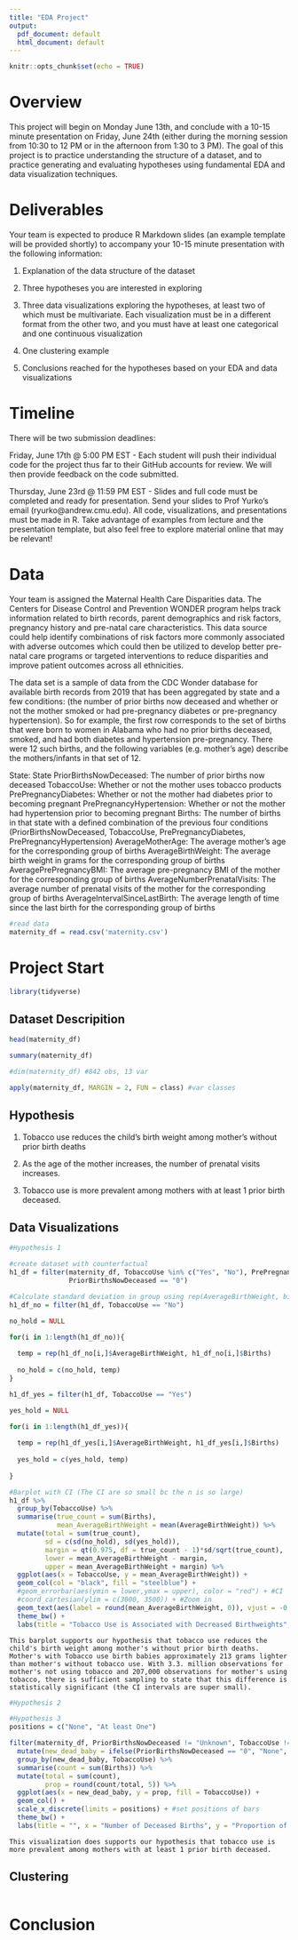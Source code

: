 ```yaml
---
title: "EDA Project"
output:
  pdf_document: default
  html_document: default
---
```


```r
knitr::opts_chunk$set(echo = TRUE)
```

# Overview

This project will begin on Monday June 13th, and conclude with a 10-15 minute presentation on Friday, June 24th (either during the morning session from 10:30 to 12 PM or in the afternoon from 1:30 to 3 PM). The goal of this project is to practice understanding the structure of a dataset, and to practice generating and evaluating hypotheses using fundamental EDA and data visualization techniques.

# Deliverables

Your team is expected to produce R Markdown slides (an example template will be provided shortly) to accompany your 10-15 minute presentation with the following information:

1. Explanation of the data structure of the dataset

2. Three hypotheses you are interested in exploring

3. Three data visualizations exploring the hypotheses, at least two of which must be multivariate. Each visualization must be in a different format from the other two, and you must have at least one categorical and one continuous visualization

4. One clustering example

5. Conclusions reached for the hypotheses based on your EDA and data visualizations

# Timeline

There will be two submission deadlines:

Friday, June 17th @ 5:00 PM EST - Each student will push their individual code for the project thus far to their GitHub accounts for review. We will then provide feedback on the code submitted.

Thursday, June 23rd @ 11:59 PM EST - Slides and full code must be completed and ready for presentation. Send your slides to Prof Yurko’s email (ryurko@andrew.cmu.edu). All code, visualizations, and presentations must be made in R. Take advantage of examples from lecture and the presentation template, but also feel free to explore material online that may be relevant!

# Data

Your team is assigned the Maternal Health Care Disparities data. The Centers for Disease Control and Prevention WONDER program helps track information related to birth records, parent demographics and risk factors, pregnancy history and pre-natal care characteristics. This data source could help identify combinations of risk factors more commonly associated with adverse outcomes which could then be utilized to develop better pre-natal care programs or targeted interventions to reduce disparities and improve patient outcomes across all ethnicities.

The data set is a sample of data from the CDC Wonder database for available birth records from 2019 that has been aggregated by state and a few conditions: (the number of prior births now deceased and whether or not the mother smoked or had pre-pregnancy diabetes or pre-pregnancy hypertension). So for example, the first row corresponds to the set of births that were born to women in Alabama who had no prior births deceased, smoked, and had both diabetes and hypertension pre-pregnancy. There were 12 such births, and the following variables (e.g. mother’s age) describe the mothers/infants in that set of 12.

State: State
PriorBirthsNowDeceased: The number of prior births now deceased
TobaccoUse: Whether or not the mother uses tobacco products
PrePregnancyDiabetes: Whether or not the mother had diabetes prior to becoming pregnant
PrePregnancyHypertension: Whether or not the mother had hypertension prior to becoming pregnant
Births: The number of births in that state with a defined combination of the previous four conditions (PriorBirthsNowDeceased, TobaccoUse, PrePregnancyDiabetes, PrePregnancyHypertension)
AverageMotherAge: The average mother’s age for the corresponding group of births
AverageBirthWeight: The average birth weight in grams for the corresponding group of births
AveragePrePregnancyBMI: The average pre-pregnancy BMI of the mother for the corresponding group of births
AverageNumberPrenatalVisits: The average number of prenatal visits of the mother for the corresponding group of births
AverageIntervalSinceLastBirth: The average length of time since the last birth for the corresponding group of births

```r
#read data
maternity_df = read.csv('maternity.csv')
```

# Project Start

```r
library(tidyverse)
```

## Dataset Descripition

```r
head(maternity_df)

summary(maternity_df)

#dim(maternity_df) #842 obs, 13 var

apply(maternity_df, MARGIN = 2, FUN = class) #var classes
```

## Hypothesis

1. Tobacco use reduces the child's birth weight among mother's without prior birth deaths

2. As the age of the mother increases, the number of prenatal visits increases.

3. Tobacco use is more prevalent among mothers with at least 1 prior birth deceased.

## Data Visualizations

```r
#Hypothesis 1

#create dataset with counterfactual
h1_df = filter(maternity_df, TobaccoUse %in% c("Yes", "No"), PrePregnancyDiabetes == "No", PrePregnancyHypertension == "No",
               PriorBirthsNowDeceased == "0")

#Calculate standard deviation in group using rep(AverageBirthWeight, births)
h1_df_no = filter(h1_df, TobaccoUse == "No")

no_hold = NULL

for(i in 1:length(h1_df_no)){
  
  temp = rep(h1_df_no[i,]$AverageBirthWeight, h1_df_no[i,]$Births)
  
  no_hold = c(no_hold, temp)  
}

h1_df_yes = filter(h1_df, TobaccoUse == "Yes")

yes_hold = NULL

for(i in 1:length(h1_df_yes)){
  
  temp = rep(h1_df_yes[i,]$AverageBirthWeight, h1_df_yes[i,]$Births)
  
  yes_hold = c(yes_hold, temp)
  
}

#Barplot with CI (The CI are so small bc the n is so large)
h1_df %>%
  group_by(TobaccoUse) %>%
  summarise(true_count = sum(Births), 
            mean_AverageBirthWeight = mean(AverageBirthWeight)) %>%
  mutate(total = sum(true_count),
         sd = c(sd(no_hold), sd(yes_hold)),
         margin = qt(0.975, df = true_count - 1)*sd/sqrt(true_count),
         lower = mean_AverageBirthWeight - margin,
         upper = mean_AverageBirthWeight + margin) %>%
  ggplot(aes(x = TobaccoUse, y = mean_AverageBirthWeight)) +
  geom_col(col = "black", fill = "steelblue") +
  #geom_errorbar(aes(ymin = lower,ymax = upper), color = "red") + #CI
  #coord_cartesian(ylim = c(3000, 3500)) + #Zoom in
  geom_text(aes(label = round(mean_AverageBirthWeight, 0)), vjust = -0.25) + #text label
  theme_bw() + 
  labs(title = "Tobacco Use is Associated with Decreased Birthweights", x = "Tobacco Use", y = "Average Birthweight (Grams)")
```

```
This barplot supports our hypothesis that tobacco use reduces the child's birth weight among mother's without prior birth deaths. Mother's with Tobacco use birth babies approximately 213 grams lighter than mother's without tobacco use. With 3.3. million observations for mother's not using tobacco and 207,000 observations for mother's using tobacco, there is sufficient sampling to state that this difference is statistically significant (the CI intervals are super small).
```

```r
#Hypothesis 2


```

```r
#Hypothesis 3
positions = c("None", "At least One")

filter(maternity_df, PriorBirthsNowDeceased != "Unknown", TobaccoUse != "Unknown") %>%
  mutate(new_dead_baby = ifelse(PriorBirthsNowDeceased == "0", "None", "At least One")) %>%
  group_by(new_dead_baby, TobaccoUse) %>%
  summarise(count = sum(Births)) %>%
  mutate(total = sum(count),
         prop = round(count/total, 5)) %>%
  ggplot(aes(x = new_dead_baby, y = prop, fill = TobaccoUse)) +
  geom_col() + 
  scale_x_discrete(limits = positions) + #set positions of bars
  theme_bw() +
  labs(title = "", x = "Number of Deceased Births", y = "Proportion of Births", fill = "Tobacco Use")
```

```
This visualization does supports our hypothesis that tobacco use is more prevalent among mothers with at least 1 prior birth deceased.
```

## Clustering

```r

```

# Conclusion



